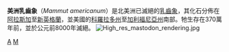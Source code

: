 {{Speciesbox
| taxon = Mammut americanum
| status = Fossil
| status_system = 
| image = SimplifiedPealeMastodon.jpg
| synonyms =
* ''Elephas americanus''
}}

'''美洲乳齒象'''（''Mammut americanum''）是北美洲已滅絕的[[乳齒象|乳齒象]]，其化石分佈在[[阿拉斯加|阿拉斯加]]至[[新英格蘭|新英格蘭]]，並美國的[[科羅拉多州|科羅拉多州]]至[[加利福尼亞州|加利福尼亞州]]南部。牠生存在370萬年前，並於公元前8000年滅絕。
[[File:High_res_mastodon_rendering.jpg|thumb]]
{{taxonbar}}
[[Category:乳齒象|A]]
[[Category:北美洲史前哺乳動物|M]]